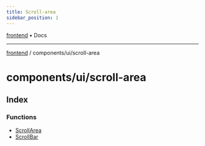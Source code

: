 ```yaml
---
title: Scroll-area
sidebar_position: 1
---
```


[frontend](./scroll-area/../../..) • Docs

***

[frontend](./scroll-area/../../..) / components/ui/scroll-area

# components/ui/scroll-area

## Index

### Functions

- [ScrollArea](./scroll-area/functions/ScrollArea)
- [ScrollBar](./scroll-area/functions/ScrollBar)
